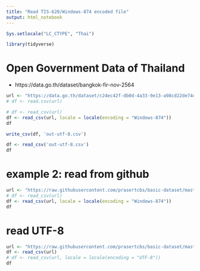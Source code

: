 ---
title: "Read TIS-620/Windows-874 encoded file"
output: html_notebook
---

```{r}
Sys.setlocale("LC_CTYPE", "Thai")
```

```{r}
library(tidyverse)
```

# Open Government Data of Thailand
- https://data.go.th/dataset/bangkok-fir-nov-2564
```{r}
url <- "https://data.go.th/dataset/c24ec42f-db0d-4a33-9e13-a98cd22de74d/resource/3d222c43-dea2-43f5-ad0d-7f0e58d4ad54/download/flightrule_11_2021.csv"
# df <- read.csv(url)

# df <- read_csv(url)
df <- read_csv(url, locale = locale(encoding = "Windows-874"))
df

```

```{r}
write_csv(df, 'out-utf-8.csv')
```

```{r}
df <- read_csv('out-utf-8.csv')
df
```

# example 2: read from github
```{r}
url <- "https://raw.githubusercontent.com/prasertcbs/basic-dataset/master/province_tis.csv"
# df <- read_csv(url)
df <- read_csv(url, locale = locale(encoding = "Windows-874"))
df
```

# read UTF-8
```{r}
url <- "https://raw.githubusercontent.com/prasertcbs/basic-dataset/master/province.csv"
df <- read_csv(url)
# df <- read_csv(url, locale = locale(encoding = "UTF-8"))
df
```

